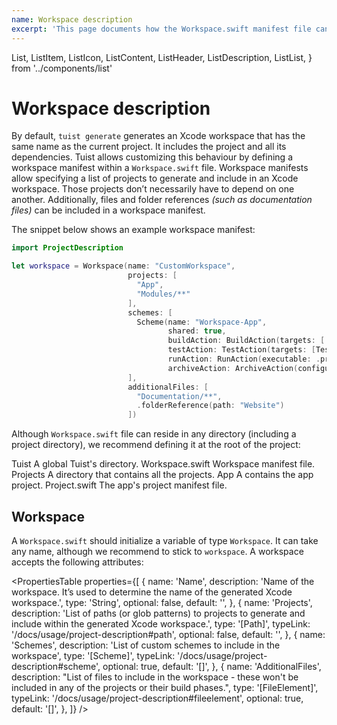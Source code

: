 ```yaml
---
name: Workspace description
excerpt: 'This page documents how the Workspace.swift manifest file can be used to group projects together, add additional files, and define workspace schemes.'
---
```


  List,
  ListItem,
  ListIcon,
  ListContent,
  ListHeader,
  ListDescription,
  ListList,
} from '../components/list'

# Workspace description

By default, `tuist generate` generates an Xcode workspace that has the same name as the current project. It includes the project and all its dependencies. Tuist allows customizing this behaviour by defining a workspace manifest within a `Workspace.swift` file. Workspace manifests allow specifying a list of projects to generate and include in an Xcode workspace. Those projects don’t necessarily have to depend on one another. Additionally, files and folder references _(such as documentation files)_ can be included in a workspace manifest.

The snippet below shows an example workspace manifest:

```swift
import ProjectDescription

let workspace = Workspace(name: "CustomWorkspace",
                          projects: [
                            "App",
                            "Modules/**"
                          ],
                          schemes: [
                            Scheme(name: "Workspace-App",
                                   shared: true,
                                   buildAction: BuildAction(targets: [.project(path: "App", target: "App")], preActions: []),
                                   testAction: TestAction(targets: [TestableTarget(target: .project(path: "App", target: "AppTests"))]),
                                   runAction: RunAction(executable: .project(path: "App", target: "App")),
                                   archiveAction: ArchiveAction(configurationName: "Debug", customArchiveName: "Something2"))
                          ],
                          additionalFiles: [
                            "Documentation/**",
                            .folderReference(path: "Website")
                          ])
```

Although `Workspace.swift` file can reside in any directory (including a project directory), we recommend defining it at the root of the project:

<List>
  <ListItem>
    <ListIcon name="folder" />
    <ListContent>
      <ListHeader folder>Tuist</ListHeader>
      <ListDescription>A global Tuist's directory.</ListDescription>
    </ListContent>
  </ListItem>
  <ListItem>
    <ListIcon name="swift" />
    <ListContent>
      <ListHeader>Workspace.swift</ListHeader>
      <ListDescription>Workspace manifest file.</ListDescription>
    </ListContent>
  </ListItem>
  <ListItem>
    <ListIcon name="folder" />
    <ListContent>
      <ListHeader folder>Projects</ListHeader>
      <ListDescription>
        A directory that contains all the projects.
      </ListDescription>
      <ListList>
        <ListItem>
          <ListIcon name="folder" />
          <ListContent>
            <ListHeader folder>App</ListHeader>
            <ListDescription>A contains the app project.</ListDescription>
            <ListList>
              <ListItem>
                <ListIcon name="swift" />
                <ListContent>
                  <ListHeader>Project.swift</ListHeader>
                  <ListDescription>
                    The app's project manifest file.
                  </ListDescription>
                </ListContent>
              </ListItem>
            </ListList>
          </ListContent>
        </ListItem>
      </ListList>
    </ListContent>
  </ListItem>
</List>

## Workspace

A `Workspace.swift` should initialize a variable of type `Workspace`. It can take any name, although we recommend to stick to `workspace`. A workspace accepts the following attributes:

<PropertiesTable
  properties={[
    {
      name: 'Name',
      description:
        'Name of the workspace. It’s used to determine the name of the generated Xcode workspace.',
      type: 'String',
      optional: false,
      default: '',
    },
    {
      name: 'Projects',
      description:
        'List of paths (or glob patterns) to projects to generate and include within the generated Xcode workspace.',
      type: '[Path]',
      typeLink: '/docs/usage/project-description#path',
      optional: false,
      default: '',
    },
    {
      name: 'Schemes',
      description: 'List of custom schemes to include in the workspace',
      type: '[Scheme]',
      typeLink: '/docs/usage/project-description#scheme',
      optional: true,
      default: '[]',
    },
    {
      name: 'AdditionalFiles',
      description:
        "List of files to include in the workspace - these won't be included in any of the projects or their build phases.",
      type: '[FileElement]',
      typeLink: '/docs/usage/project-description#fileelement',
      optional: true,
      default: '[]',
    },
  ]}
/>
